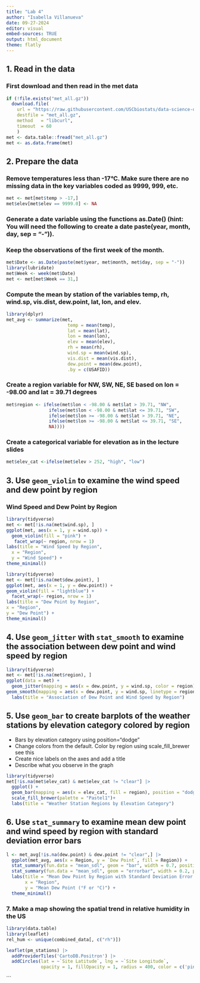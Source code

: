 ```yaml
---
title: "Lab 4"
author: "Isabella Villanueva"
date: 09-27-2024
editor: visual
embed-sources: TRUE
output: html_document
theme: flatly
---
```


## 1. Read in the data

### First download and then read in the met data

```r
if (!file.exists("met_all.gz"))
  download.file(
    url = "https://raw.githubusercontent.com/USCbiostats/data-science-data/master/02_met/met_all.gz",
    destfile = "met_all.gz",
    method   = "libcurl",
    timeout  = 60
    )
met <- data.table::fread("met_all.gz")
met <- as.data.frame(met)
```

## 2. Prepare the data

### Remove temperatures less than -17*°*C. Make sure there are no missing data in the key variables coded as 9999, 999, etc.

```r
met <- met[met$temp > -17,]
met$elev[met$elev == 9999.0] <- NA
```

### Generate a date variable using the functions as.Date() (hint: You will need the following to create a date paste(year, month, day, sep = "-")).

### Keep the observations of the first week of the month.

```r
met$Date <- as.Date(paste(met$year, met$month, met$day, sep = "-"))
library(lubridate)
met$Week <- week(met$Date)
met <- met[met$Week == 31,]
```

### Compute the mean by station of the variables temp, rh, wind.sp, vis.dist, dew.point, lat, lon, and elev.

```r
library(dplyr)
met_avg <- summarize(met,
                       temp = mean(temp),
                       lat = mean(lat),
                       lon = mean(lon),
                       elev = mean(elev),
                       rh = mean(rh), 
                       wind.sp = mean(wind.sp), 
                       vis.dist = mean(vis.dist), 
                       dew.point = mean(dew.point),
                       .by = c(USAFID))
```

### Create a region variable for NW, SW, NE, SE based on lon = -98.00 and lat = 39.71 degrees

```r
met$region <- ifelse(met$lon < -98.00 & met$lat > 39.71, "NW",
                ifelse(met$lon < -98.00 & met$lat <= 39.71, "SW",
                ifelse(met$lon >= -98.00 & met$lat > 39.71, "NE",
                ifelse(met$lon >= -98.00 & met$lat <= 39.71, "SE",
                NA))))
```

### Create a categorical variable for elevation as in the lecture slides

```r
met$elev_cat <-ifelse(met$elev > 252, "high", "low")
```

## 3. Use `geom_violin` to examine the wind speed and dew point by region

### Wind Speed and Dew Point by Region

```r
library(tidyverse)
met <- met[!is.na(met$wind.sp), ]
ggplot(met, aes(x = 1, y = wind.sp)) +
  geom_violin(fill = "pink") +
   facet_wrap(~ region, nrow = 1)
labs(title = "Wind Speed by Region",
  x = "Region",
  y = "Wind Speed") +
theme_minimal()
```

```r
library(tidyverse)
met <- met[!is.na(met$dew.point), ]
ggplot(met, aes(x = 1, y = dew.point)) +
geom_violin(fill = "lightblue") +
  facet_wrap(~ region, nrow = 1)
labs(title = "Dew Point by Region",
x = "Region",
y = "Dew Point") +
theme_minimal()
```
## 4. Use `geom_jitter` with `stat_smooth` to examine the association between dew point and wind speed by region

```r
library(tidyverse)
met <- met[!is.na(met$region), ]
ggplot(data = met) + 
  geom_jitter(mapping = aes(x = dew.point, y = wind.sp, color = region)) +
geom_smooth(mapping = aes(x = dew.point, y = wind.sp, linetype = region))+
  labs(title = "Association of Dew Point and Wind Speed by Region")
```

## 5. Use `geom_bar` to create barplots of the weather stations by elevation category colored by region
- Bars by elevation category using position="dodge"
- Change colors from the default. Color by region using scale_fill_brewer see this
- Create nice labels on the axes and add a title
- Describe what you observe in the graph
```r
library(tidyverse)
met[!is.na(met$elev_cat) & met$elev_cat != "clear"] |>
  ggplot() + 
  geom_bar(mapping = aes(x = elev_cat, fill = region), position = "dodge")+
  scale_fill_brewer(palette = "Pastel1")+
  labs(title = "Weather Station Regions by Elevation Category")
```
## 6. Use `stat_summary` to examine mean dew point and wind speed by region with standard deviation error bars

```r
l <- met_avg[!is.na(dew.point) & dew.point != "clear",] |>
  ggplot(met_avg, aes(x = Region, y = `Dew Point`, fill = Region)) +
  stat_summary(fun.data = "mean_sdl", geom = "bar", width = 0.7, position = position_dodge(0.8)) +
  stat_summary(fun.data = "mean_sdl", geom = "errorbar", width = 0.2, position = position_dodge(0.8)) +
  labs(title = "Mean Dew Point by Region with Standard Deviation Error Bars",
       x = "Region",
       y = "Mean Dew Point (°F or °C)") +
  theme_minimal()
```
### 7. Make a map showing the spatial trend in relative humidity in the US

```r
library(data.table)
library(leaflet)
rel_hum <- unique(combined_data[, c("rh")])  

leaflet(pm_stations) |> 
  addProviderTiles('CartoDB.Positron') |> 
  addCircles(lat = ~`Site Latitude`, lng = ~`Site Longitude`,
             opacity = 1, fillOpacity = 1, radius = 400, color = c('pink','blue'))
```
```

